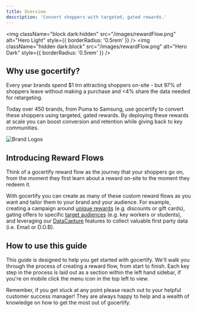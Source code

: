 ```yaml
---
title: Overview
description: 'Convert shoppers with targeted, gated rewards.'
---
```


<img
  className="block dark:hidden"
  src="/images/rewardFlow.png"
  alt="Hero Light"
  style={{ borderRadius: '0.5rem' }}
/>
<img
  className="hidden dark:block"
  src="/images/rewardFlow.png"
  alt="Hero Dark"
  style={{ borderRadius: '0.5rem' }}
/>
## Why use gocertify?
Every year brands spend $1 trn attracting shoppers on-site - but 97\% of shoppers leave without making a purchase and \<4\% share the data needed for retargeting.

Today over 450 brands, from Puma to Samsung, use gocertify to convert these shoppers using targeted, gated rewards. By deploying
these rewards at scale you can boost conversion and retention while giving back to key communities. 

<Frame>
<img src="/images/brandLogos.png" alt="Brand Logos" />
</Frame>

## Introducing Reward Flows
Think of a gocertify reward flow as the journey that your shoppers go on, from the moment they first learn about a reward on-site to the moment they redeem it.  

With gocertify you can create as many of these custom reward flows as you want and tailor them to your brand and your audience. For example, creating a campaign around [unique rewards](/section/buildRewardFlows/chooseReward) (e.g. discounts or gift cards), gating offers to specific [target
audiences](/section/buildRewardFlows/closedUserGroups) (e.g. key workers or students), and leveraging our [DataCapture](/section/captureData/overview) features to collect valuable first party data (i.e. Email or D.O.B).

## How to use this guide
This guide is designed to help you get started with gocertify. We'll walk you through the process of creating a reward flow, from start to finish. Each key step in the process is laid out as a section within the left hand sidebar, if you're on mobile click the menu icon in the top left to view.

Remember, if you get stuck at any point please reach out to your helpful customer success manager! They are always happy to help and a wealth of knowledge on how to get the most out of gocertify.

